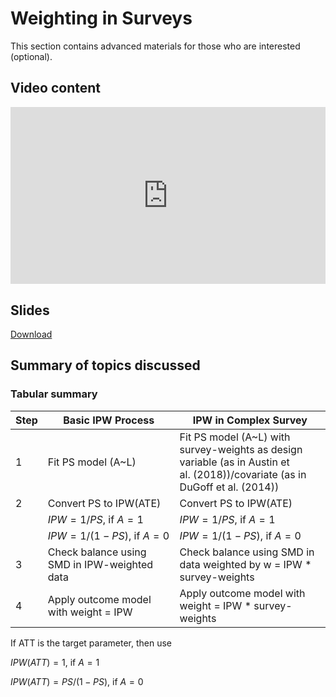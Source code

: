 # Weighting in Surveys {.unnumbered}

::: {.callout-note}
This section contains advanced materials for those who are interested (optional).
:::

## Video content

::: {style="position: relative; padding-bottom: 56.25%; height: 0; overflow: hidden;"}
<iframe src="https://www.youtube.com/embed/T7M4r3htN2w" style="position: absolute; top: 0; left: 0; width: 100%; height: 100%; border:0;" allowfullscreen>

</iframe>
:::


## Slides

[Download](https://github.com/ehsanx/PS-survey/raw/main/slides/5PropensityScoreweightingwithincomplexsurvey.pdf)

## Summary of topics discussed 

### Tabular summary

| Step | Basic IPW Process | IPW in Complex Survey |
|------|-----------------------------|---------------------------------|
| 1    | Fit PS model (A~L)          | Fit PS model (A~L) with survey-weights as design variable (as in Austin et al. (2018))/covariate (as in DuGoff et al. (2014)) |
| 2    | Convert PS to IPW(ATE)      | Convert PS to IPW(ATE)          |
|      | $IPW = 1/PS$, if $A = 1$         | $IPW = 1/PS$, if $A = 1$            |
|      | $IPW = 1/(1-PS)$, if $A = 0$     | $IPW = 1/(1-PS)$, if $A = 0$        |
| 3    | Check balance using SMD in IPW-weighted data | Check balance using SMD in data weighted by w = IPW * survey-weights |
| 4    | Apply outcome model with weight = IPW | Apply outcome model with weight = IPW * survey-weights |

If ATT is the target parameter, then use

$IPW(ATT) = 1$, if $A = 1$

$IPW(ATT) = PS/(1-PS)$, if $A = 0$
